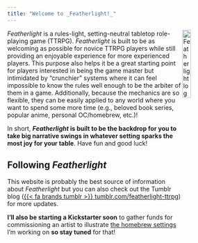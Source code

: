 ```yaml
---
title: "Welcome to _Featherlight!_"
---
```


<img src="images/logo_featherlight.png" alt="Featherlight logo--a stylized blue feather on an orange background" width="20%" align="right" />

_Featherlight_ is a rules-light, setting-neutral tabletop role-playing game (TTRPG). _Featherlight_ is built to be as welcoming as possible for novice TTRPG players while still providing an enjoyable experience for more experienced players. This purpose also helps it be a great starting point for players interested in being the game master but intimidated by "crunchier" systems where it can feel impossible to know the rules well enough to be the arbiter of them in a game. Additionally, because the mechanics are so flexible, they can be easily applied to any world where you want to spend some more time (e.g., beloved book series, popular anime, personal OC/homebrew, etc.)!

In short, **_Featherlight_ is built to be the backdrop for you to take big narrative swings in whatever setting sparks the most joy for your table**. Have fun and good luck!

## Following _Featherlight_

This website is probably the best source of information about _Featherlight_ but you can also check out the Tumblr blog ([{{< fa brands tumblr >}}  tumblr.com/featherlight-ttrpg](https://www.tumblr.com/featherlight-ttrpg)) for more updates.

**I'll also be starting a Kickstarter soon** to gather funds for commissioning an artist to illustrate [the homebrew settings](https://njlyon0.github.io/featherlight-ttrpg/settings.html) I'm working on **so stay tuned** for that!


